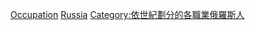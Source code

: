 {{Container category}}
{{Portal|俄羅斯|人物}}
{{Category pair|16世紀各職業俄羅斯人|18世紀各職業俄羅斯人}}

[[Category:17世紀俄羅斯人|Occupation]]
[[Category:17世紀各職業各國人|Russia]]
[[Category:依世紀劃分的各職業俄羅斯人|Category:依世紀劃分的各職業俄羅斯人]]